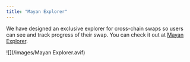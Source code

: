 ```yaml
---
title: "Mayan Explorer"
---
```


We have designed an exclusive explorer for cross-chain swaps so users can see and track progress of their swap. You can check it out at [Mayan Explorer](https://explorer.mayan.finance).

<Frame caption>
  ![](/images/Mayan Explorer.avif)
</Frame>